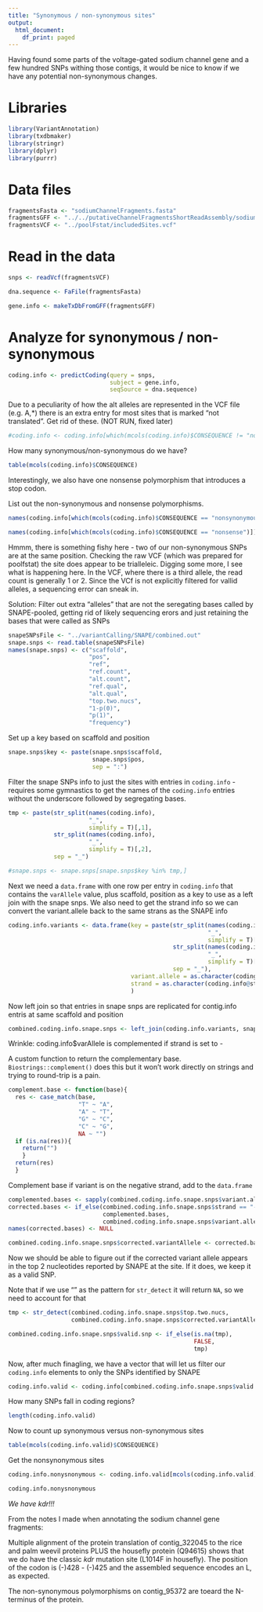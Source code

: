 ```yaml
---
title: "Synonymous / non-synonymous sites"
output:
  html_document:
    df_print: paged
---
```


Having found some parts of the voltage-gated sodium channel gene and a few hundred SNPs withing those contigs, it would be nice to know if we have any potential non-synonymous changes.

# Libraries

```r
library(VariantAnnotation)
library(txdbmaker)
library(stringr)
library(dplyr)
library(purrr)
```

# Data files

```r
fragmentsFasta <- "sodiumChannelFragments.fasta"
fragmentsGFF <- "../../putativeChannelFragmentsShortReadAssembly/sodiumChannelFragments.gff"
fragmentsVCF <- "../poolFstat/includedSites.vcf"
```

# Read in the data

```r
snps <- readVcf(fragmentsVCF)
```

```r
dna.sequence <- FaFile(fragmentsFasta)
```

```r
gene.info <- makeTxDbFromGFF(fragmentsGFF)

```


# Analyze for synonymous / non-synonymous

```r
coding.info <- predictCoding(query = snps,
                             subject = gene.info,
                             seqSource = dna.sequence)
```

Due to a peculiarity of how the alt alleles are represented in the VCF file (e.g. A,*) there is an extra entry for most sites that is marked "not translated". Get rid of these. (NOT RUN, fixed later)

```r
#coding.info <- coding.info[which(mcols(coding.info)$CONSEQUENCE != "not translated")]
```


How many synonymous/non-synonymous do we have?

```r
table(mcols(coding.info)$CONSEQUENCE)

```

Interestingly, we also have one nonsense polymorphism that introduces a stop codon.

List out the non-synonymous and nonsense polymorphisms.

```r
names(coding.info[which(mcols(coding.info)$CONSEQUENCE == "nonsynonymous")])

```
```r
names(coding.info[which(mcols(coding.info)$CONSEQUENCE == "nonsense")])

```
Hmmm, there is something fishy here - two of our non-synonymous SNPs are at the same position. Checking the raw VCF (which was prepared for poolfstat) the site does appear to be trialleleic. Digging some more, I see what is happening here. In the VCF, where there is a third allele, the read count is generally 1 or 2. Since the VCf is not explicitly filtered for vallid alleles, a sequencing error can sneak in.

Solution: Filter out extra "alleles" that are not the seregating bases called by SNAPE-pooled, getting rid of likely sequencing erors and just retaining the bases that were called as SNPs

```r
snapeSNPsFile <- "../variantCalling/SNAPE/combined.out"
snape.snps <- read.table(snapeSNPsFile)
names(snape.snps) <- c("scaffold",
                       "pos",
                       "ref",
                       "ref.count",
                       "alt.count",
                       "ref.qual",
                       "alt.qual",
                       "top.two.nucs",
                       "1-p(0)",
                       "p(1)",
                       "frequency")
```

Set up a key based on scaffold and position


```r
snape.snps$key <- paste(snape.snps$scaffold, 
                        snape.snps$pos, 
                        sep = ":")

```
Filter the snape SNPs info to just the sites with entries in `coding.info` - requires some gymnastics to get the names of the `coding.info` entries without the underscore followed by segregating bases.

```r
tmp <- paste(str_split(names(coding.info), 
                       "_", 
                       simplify = T)[,1], 
             str_split(names(coding.info), 
                       "_", 
                       simplify = T)[,2], 
             sep = "_")

#snape.snps <- snape.snps[snape.snps$key %in% tmp,]


```

Next we need a `data.frame` with one row per entry in `coding.info` that contains the `varAllele` value, plus scaffold, position as a key to use as a left join with the snape snps. We also need to get the strand info so we can convert the variant.allele back to the same strans as the SNAPE info

```r
coding.info.variants <- data.frame(key = paste(str_split(names(coding.info), 
                                                         "_", 
                                                         simplify = T)[,1], 
                                               str_split(names(coding.info), 
                                                         "_", 
                                                         simplify = T)[,2], 
                                               sep = "_"),
                                   variant.allele = as.character(coding.info$varAllele),
                                   strand = as.character(coding.info@strand)
                                   )
```
Now left join so that entries in snape snps are replicated for contig.info entris at same scaffold and position

```r
combined.coding.info.snape.snps <- left_join(coding.info.variants, snape.snps, by = "key")

```
Wrinkle: coding.info$varAllele is complemented if strand is set to -

A custom function to return the complementary base. `Biostrings::complement()` does this but it won't work directly on strings and trying to round-trip is a pain.

```r
complement.base <- function(base){
  res <- case_match(base,
                    "T" ~ "A",
                    "A" ~ "T",
                    "G" ~ "C",
                    "C" ~ "G",
                    NA ~ "")
  if (is.na(res)){
    return("")
    }
  return(res)
  }
```

Complement base if variant is on the negative strand, add to the `data.frame`

```r
complemented.bases <- sapply(combined.coding.info.snape.snps$variant.allele, complement.base)
corrected.bases <- if_else(combined.coding.info.snape.snps$strand == "-",
                           complemented.bases,
                           combined.coding.info.snape.snps$variant.allele)
names(corrected.bases) <- NULL

combined.coding.info.snape.snps$corrected.variantAllele <- corrected.bases
```

Now we should be able to figure out if the corrected variant allele appears in the top 2 nucleotides reported by SNAPE at the site. If it does, we keep it as a valid SNP.

Note that if we use "" as the pattern for `str_detect` it will return `NA`, so we need to account for that

```r
tmp <- str_detect(combined.coding.info.snape.snps$top.two.nucs,
                  combined.coding.info.snape.snps$corrected.variantAllele)

combined.coding.info.snape.snps$valid.snp <- if_else(is.na(tmp), 
                                                     FALSE, 
                                                     tmp)

```


Now, after much finagling, we have a vector that will let us filter our `coding.info` elements to only the SNPs identified by SNAPE

```r
coding.info.valid <- coding.info[combined.coding.info.snape.snps$valid.snp]

```

How many SNPs fall in coding regions?

```r
length(coding.info.valid)
```

Now to count up synonymous versus non-synonymous sites

```r
table(mcols(coding.info.valid)$CONSEQUENCE)

```

Get the nonsynonymous sites

```r
coding.info.nonysnonymous <- coding.info.valid[mcols(coding.info.valid)$CONSEQUENCE == "nonsynonymous"]

```
```r
coding.info.nonysnonymous
```


*We have kdr!!!*

From the notes I made when annotating the sodium channel gene fragments:

Multiple alignment of the protein translation of contig_322045 to the rice and palm weevil proteins PLUS the housefly protein (Q94615) shows that we do have the classic *kdr* mutation site (L1014F in housefly). The position of the codon is (-)428 - (-)425 and the assembled sequence encodes an L, as expected.

The non-synonymous polymorphisms on contig_95372 are toeard the N-terminus of the protein.










